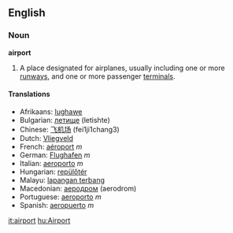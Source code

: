 ==English==

===Noun===
'''airport'''
#A place designated for airplanes, usually including one or more [[runway]]s, and one or more passenger [[terminal]]s.

====Translations====
*Afrikaans: [[lughawe]]
*Bulgarian: [[летище]] (letishte)
*Chinese: [[飞机场]] (fei1ji1chang3)
*Dutch: [[Vliegveld]]
*French: [[aéroport]] ''m''
*German: [[Flughafen]] ''m''
*Italian: [[aeroporto]] ''m''
*Hungarian: [[:hu:repülőtér|repülőtér]]
*Malayu: [[lapangan terbang]]
*Macedonian: [[аеродром]] (aerodrom)
*Portuguese: [[aeroporto]] ''m''
*Spanish: [[aeropuerto]] ''m''

[[it:airport]]
[[hu:Airport]]